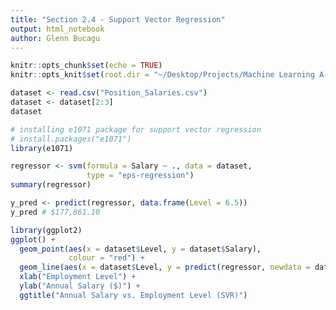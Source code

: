 ```yaml
---
title: "Section 2.4 - Support Vector Regression"
output: html_notebook
author: Glenn Bucagu
---
```


```r
knitr::opts_chunk$set(echo = TRUE)
knitr::opts_knit$set(root.dir = "~/Desktop/Projects/Machine Learning A-Z (Codes and Datasets)/Part 2 - Regression/Section 7 - Support Vector Regression (SVR)/R")
```

```r
dataset <- read.csv("Position_Salaries.csv")
dataset <- dataset[2:3]
dataset
```

```r
# installing e1071 package for support vector regression
# install.packages("e1071")
library(e1071)

regressor <- svm(formula = Salary ~ ., data = dataset, 
                 type = "eps-regression")
summary(regressor)
```


```r
y_pred <- predict(regressor, data.frame(Level = 6.5))
y_pred # $177,861.10

```


```r

library(ggplot2)
ggplot() + 
  geom_point(aes(x = dataset$Level, y = dataset$Salary), 
             colour = "red") +
  geom_line(aes(x = dataset$Level, y = predict(regressor, newdata = dataset))) + 
  xlab("Employment Level") + 
  ylab("Annual Salary ($)") +
  ggtitle("Annual Salary vs. Employment Level (SVR)")

```

